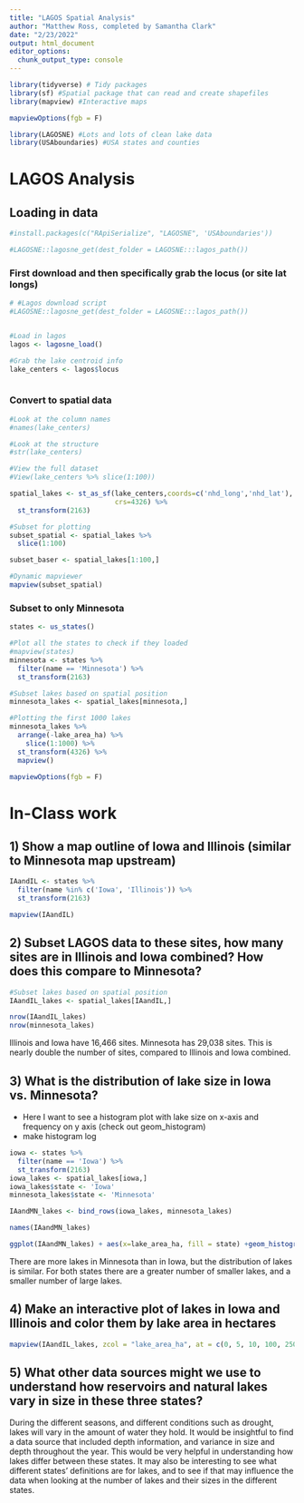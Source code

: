 ```yaml
---
title: "LAGOS Spatial Analysis"
author: "Matthew Ross, completed by Samantha Clark"
date: "2/23/2022"
output: html_document
editor_options: 
  chunk_output_type: console
---
```




```r
library(tidyverse) # Tidy packages
library(sf) #Spatial package that can read and create shapefiles 
library(mapview) #Interactive maps

mapviewOptions(fgb = F)

library(LAGOSNE) #Lots and lots of clean lake data
library(USAboundaries) #USA states and counties
```


# LAGOS Analysis


## Loading in data
```r
#install.packages(c("RApiSerialize", "LAGOSNE", 'USAboundaries'))

#LAGOSNE::lagosne_get(dest_folder = LAGOSNE:::lagos_path())
```


### First download and then specifically grab the locus (or site lat longs)

```r
# #Lagos download script
#LAGOSNE::lagosne_get(dest_folder = LAGOSNE:::lagos_path())


#Load in lagos
lagos <- lagosne_load()

#Grab the lake centroid info
lake_centers <- lagos$locus



```



### Convert to spatial data
```r
#Look at the column names
#names(lake_centers)

#Look at the structure
#str(lake_centers)

#View the full dataset
#View(lake_centers %>% slice(1:100))

spatial_lakes <- st_as_sf(lake_centers,coords=c('nhd_long','nhd_lat'),
                          crs=4326) %>%
  st_transform(2163)

#Subset for plotting
subset_spatial <- spatial_lakes %>%
  slice(1:100) 

subset_baser <- spatial_lakes[1:100,]

#Dynamic mapviewer
mapview(subset_spatial)

```


### Subset to only Minnesota

```r
states <- us_states()

#Plot all the states to check if they loaded
#mapview(states)
minnesota <- states %>%
  filter(name == 'Minnesota') %>%
  st_transform(2163)

#Subset lakes based on spatial position
minnesota_lakes <- spatial_lakes[minnesota,]

#Plotting the first 1000 lakes
minnesota_lakes %>%
  arrange(-lake_area_ha) %>%
    slice(1:1000) %>%
  st_transform(4326) %>%
  mapview()

mapviewOptions(fgb = F)


```



# In-Class work


## 1) Show a map outline of Iowa and Illinois (similar to Minnesota map upstream)

```r

IAandIL <- states %>%
  filter(name %in% c('Iowa', 'Illinois')) %>%
  st_transform(2163) 

mapview(IAandIL)

```



## 2) Subset LAGOS data to these sites, how many sites are in Illinois and Iowa combined? How does this compare to Minnesota?

```r
#Subset lakes based on spatial position
IAandIL_lakes <- spatial_lakes[IAandIL,]

nrow(IAandIL_lakes)
nrow(minnesota_lakes)
```
Illinois and Iowa have 16,466 sites. Minnesota has 29,038 sites. This is nearly double the number of sites, compared to Illinois and Iowa combined.


## 3) What is the distribution of lake size in Iowa vs. Minnesota?

- Here I want to see a histogram plot with lake size on x-axis and frequency on 
y axis (check out geom_histogram)
- make histogram log

```r
iowa <- states %>%
  filter(name == 'Iowa') %>%
  st_transform(2163)
iowa_lakes <- spatial_lakes[iowa,]
iowa_lakes$state <- 'Iowa' 
minnesota_lakes$state <- 'Minnesota'

IAandMN_lakes <- bind_rows(iowa_lakes, minnesota_lakes)

names(IAandMN_lakes)

ggplot(IAandMN_lakes) + aes(x=lake_area_ha, fill = state) +geom_histogram()+ scale_x_log10() + ylab('Frequency') +xlab('Lake Size in Hectares') + facet_wrap(vars(state))

```


There are more lakes in Minnesota than in Iowa, but the distribution of lakes is similar. For both states there are a greater number of smaller lakes, and a smaller number of large lakes. 

## 4) Make an interactive plot of lakes in Iowa and Illinois and color them by lake area in hectares

```r
mapview(IAandIL_lakes, zcol = "lake_area_ha", at = c(0, 5, 10, 100, 250, 500, 750, 1000, 5000, 10000))
```


## 5) What other data sources might we use to understand how reservoirs and natural lakes vary in size in these three states? 

During the different seasons, and different conditions such as drought, lakes will vary in the amount of water they hold. It would be insightful to find a data source that included depth information, and variance in size and depth throughout the year. This would be very helpful in understanding how lakes differ between these states. 
It may also be interesting to see what different states' definitions are for lakes, and to see if that may influence the data when looking at the number of lakes and their sizes in the different states.

